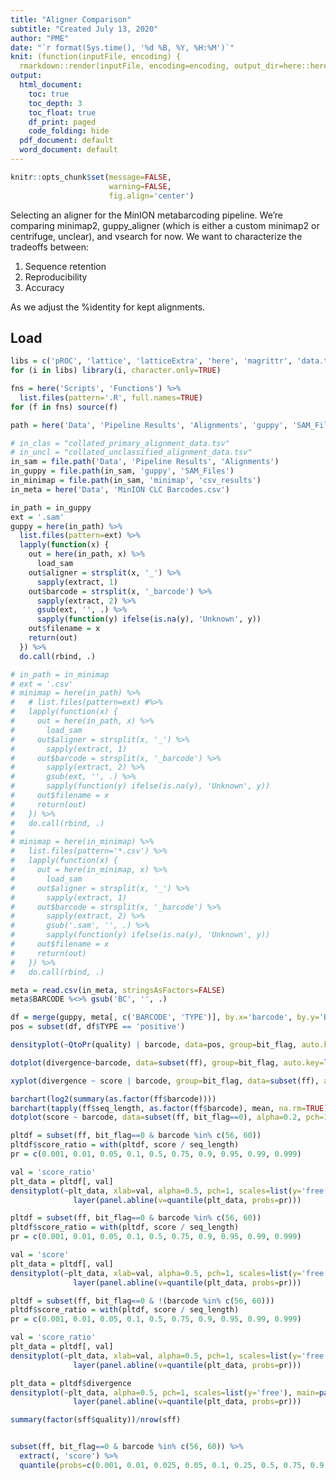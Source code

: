 ```yaml
---
title: "Aligner Comparison"
subtitle: "Created July 13, 2020"
author: "PME"
date: "`r format(Sys.time(), '%d %B, %Y, %H:%M')`"
knit: (function(inputFile, encoding) {
  rmarkdown::render(inputFile, encoding=encoding, output_dir=here::here('Results'))})
output:
  html_document:
    toc: true
    toc_depth: 3
    toc_float: true
    df_print: paged
    code_folding: hide
  pdf_document: default
  word_document: default
---
```


```r
knitr::opts_chunk$set(message=FALSE, 
                      warning=FALSE,
					  fig.align='center')
```

Selecting an aligner for the MinION metabarcoding pipeline. We're comparing minimap2, guppy_aligner (which is either a custom minimap2 or centrifuge, unclear), and vsearch for now. We want to characterize the tradeoffs between:

1. Sequence retention
2. Reproducibility
3. Accuracy

As we adjust the %identity for kept alignments. 

## Load
```r
libs = c('pROC', 'lattice', 'latticeExtra', 'here', 'magrittr', 'data.table')
for (i in libs) library(i, character.only=TRUE)

fns = here('Scripts', 'Functions') %>% 
  list.files(pattern='.R', full.names=TRUE)
for (f in fns) source(f)

path = here('Data', 'Pipeline Results', 'Alignments', 'guppy', 'SAM_Files', 'guppy_aligner_barcode01.sam')

```

```r
# in_clas = "collated_primary_alignment_data.tsv"
# in_uncl = "collated_unclassified_alignment_data.tsv"
in_sam = file.path('Data', 'Pipeline Results', 'Alignments')
in_guppy = file.path(in_sam, 'guppy', 'SAM_Files')
in_minimap = file.path(in_sam, 'minimap', 'csv_results')
in_meta = here('Data', 'MinION CLC Barcodes.csv')

in_path = in_guppy
ext = '.sam'
guppy = here(in_path) %>% 
  list.files(pattern=ext) %>% 
  lapply(function(x) {
    out = here(in_path, x) %>% 
      load_sam
    out$aligner = strsplit(x, '_') %>% 
      sapply(extract, 1)
    out$barcode = strsplit(x, '_barcode') %>% 
      sapply(extract, 2) %>% 
      gsub(ext, '', .) %>% 
      sapply(function(y) ifelse(is.na(y), 'Unknown', y))
    out$filename = x
    return(out)
  }) %>% 
  do.call(rbind, .)

# in_path = in_minimap
# ext = '.csv'
# minimap = here(in_path) %>% 
#   # list.files(pattern=ext) #%>% 
#   lapply(function(x) {
#     out = here(in_path, x) %>% 
#       load_sam
#     out$aligner = strsplit(x, '_') %>% 
#       sapply(extract, 1)
#     out$barcode = strsplit(x, '_barcode') %>% 
#       sapply(extract, 2) %>% 
#       gsub(ext, '', .) %>% 
#       sapply(function(y) ifelse(is.na(y), 'Unknown', y))
#     out$filename = x
#     return(out)
#   }) %>% 
#   do.call(rbind, .)
# 
# minimap = here(in_minimap) %>% 
#   list.files(pattern='*.csv') %>% 
#   lapply(function(x) {
#     out = here(in_minimap, x) %>% 
#       load_sam
#     out$aligner = strsplit(x, '_') %>% 
#       sapply(extract, 1)
#     out$barcode = strsplit(x, '_barcode') %>% 
#       sapply(extract, 2) %>% 
#       gsub('.sam', '', .) %>% 
#       sapply(function(y) ifelse(is.na(y), 'Unknown', y))
#     out$filename = x
#     return(out)
#   }) %>% 
#   do.call(rbind, .)

meta = read.csv(in_meta, stringsAsFactors=FALSE)
meta$BARCODE %<>% gsub('BC', '', .)

df = merge(guppy, meta[, c('BARCODE', 'TYPE')], by.x='barcode', by.y='BARCODE', all.x=TRUE)
pos = subset(df, df$TYPE == 'positive')
```

```r
densityplot(~QtoPr(quality) | barcode, data=pos, group=bit_flag, auto.key=list(columns=3), scales=list(x=list(rot=90, limits=c(-0.1,1.1))), alpha=0.5, pch=20)
```

```r
dotplot(divergence~barcode, data=subset(ff), group=bit_flag, auto.key=list(columns=3), scales=list(x=list(rot=90)), alpha=0.2, pch=1)
```

```r
xyplot(divergence ~ score | barcode, group=bit_flag, data=subset(ff), auto.key=list(columns=3), alpha=0.2, pch=1)
```
```r
barchart(log2(summary(as.factor(ff$barcode))))
barchart(tapply(ff$seq_length, as.factor(ff$barcode), mean, na.rm=TRUE))
dotplot(score ~ barcode, data=subset(ff, bit_flag==0), alpha=0.2, pch=1)
```

```r
pltdf = subset(ff, bit_flag==0 & barcode %in% c(56, 60))
pltdf$score_ratio = with(pltdf, score / seq_length)
pr = c(0.001, 0.01, 0.05, 0.1, 0.5, 0.75, 0.9, 0.95, 0.99, 0.999)

val = 'score_ratio'
plt_data = pltdf[, val]
densityplot(~plt_data, xlab=val, alpha=0.5, pch=1, scales=list(y='free'), main=paste(100*pr, collapse='%, ')) +
              layer(panel.abline(v=quantile(plt_data, probs=pr)))
```
```r
pltdf = subset(ff, bit_flag==0 & barcode %in% c(56, 60))
pltdf$score_ratio = with(pltdf, score / seq_length)
pr = c(0.001, 0.01, 0.05, 0.1, 0.5, 0.75, 0.9, 0.95, 0.99, 0.999)

val = 'score'
plt_data = pltdf[, val]
densityplot(~plt_data, xlab=val, alpha=0.5, pch=1, scales=list(y='free'), main=paste(100*pr, collapse='%, ')) +
              layer(panel.abline(v=quantile(plt_data, probs=pr)))
```

```r
pltdf = subset(ff, bit_flag==0 & !(barcode %in% c(56, 60)))
pltdf$score_ratio = with(pltdf, score / seq_length)
pr = c(0.001, 0.01, 0.05, 0.1, 0.5, 0.75, 0.9, 0.95, 0.99, 0.999)

val = 'score_ratio'
plt_data = pltdf[, val]
densityplot(~plt_data, xlab=val, alpha=0.5, pch=1, scales=list(y='free'), main=paste(100*pr, collapse='%, ')) +
              layer(panel.abline(v=quantile(plt_data, probs=pr)))
```

```r
plt_data = pltdf$divergence
densityplot(~plt_data, alpha=0.5, pch=1, scales=list(y='free'), main=paste(pr, collapse='%, ')) +
              layer(panel.abline(v=quantile(plt_data, probs=pr)))

```

```r
summary(factor(sff$quality))/nrow(sff)


subset(ff, bit_flag==0 & barcode %in% c(56, 60)) %>% 
  extract(, 'score') %>% 
  quantile(probs=c(0.001, 0.01, 0.025, 0.05, 0.1, 0.25, 0.5, 0.75, 0.9, 0.95, 0.99, 0.999))
```


